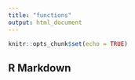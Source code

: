 ```yaml
---
title: "functions"
output: html_document
---
```


```r
knitr::opts_chunk$set(echo = TRUE)
```

## R Markdown
